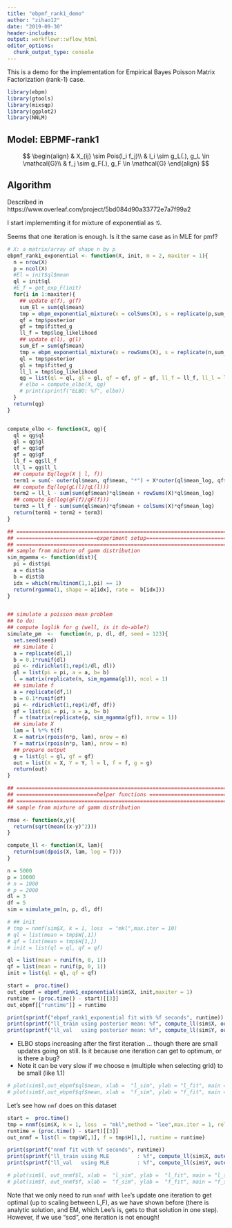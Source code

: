 ```yaml
---
title: "ebpmf_rank1_demo"
author: "zihao12"
date: "2019-09-30"
header-includes:
output: workflowr::wflow_html
editor_options:
  chunk_output_type: console
---
```


This is a demo for the implementation for Empirical Bayes Poisson Matrix Factorization (rank-1) case. 

```r
library(ebpm)
library(gtools)
library(mixsqp)
library(ggplot2)
library(NNLM)
```


## Model: EBPMF-rank1
$$
\begin{align}
      & X_{ij} \sim Pois(l_i f_j)\\
    & l_i \sim g_L(.), g_L \in \mathcal{G}\\
    & f_j \sim g_F(.), g_F \in \mathcal{G}
\end{align}
$$

##  Algorithm
Described in https://www.overleaf.com/project/5bd084d90a33772e7a7f99a2

I start implememting it for mixture of  exponential as $\mathcal{G}$. 

Seems that one iteration is enough. Is it the same case as in MLE for pmf?

```r
# X: a matrix/array of shape n by p 
ebpmf_rank1_exponential <- function(X, init, m = 2, maxiter = 1){
  n = nrow(X)
  p = ncol(X)
  #El = init$ql$mean
  ql = init$ql
  #E_f = get_exp_F(init)
  for(i in 1:maxiter){
    ## update q(f), g(f)
    sum_El = sum(ql$mean)
    tmp = ebpm_exponential_mixture(x = colSums(X), s = replicate(p,sum_El), m = m)
    qf = tmp$posterior
    gf = tmp$fitted_g
    ll_f = tmp$log_likelihood
    ## update q(l), g(l)
    sum_Ef = sum(qf$mean)
    tmp = ebpm_exponential_mixture(x = rowSums(X), s = replicate(n,sum_Ef), m = m)
    ql = tmp$posterior
    gl = tmp$fitted_g
    ll_l = tmp$log_likelihood
    qg = list(ql = ql, gl = gl, qf = qf, gf = gf, ll_f = ll_f, ll_l = ll_l)
    # elbo = compute_elbo(X, qg)
    # print(sprintf("ELBO: %f", elbo))
  }
  return(qg)
}


compute_elbo <- function(X, qg){
  ql = qg$ql
  gl = qg$gl
  qf = qg$qf
  gf = qg$gf
  ll_f = qg$ll_f
  ll_l = qg$ll_l
  ## compute Eq(logp(X | l, f))
  term1 = sum(- outer(ql$mean, qf$mean, "*") + X*outer(ql$mean_log, qf$mean_log, "+"))
  ## compute Eq(log(gL(l)/qL(l)))
  term2 = ll_l - sum(sum(qf$mean)*ql$mean + rowSums(X)*ql$mean_log)
  ## compute Eq(log(gF(f)/qF(f)))
  term3 = ll_f - sum(sum(ql$mean)*qf$mean + colSums(X)*qf$mean_log)
  return(term1 + term2 + term3)
}
```

```r
## ===========================================================================
## ==========================experiment setup=================================
## ===========================================================================
## sample from mixture of gamm distribution
sim_mgamma <- function(dist){
  pi = dist$pi
  a = dist$a
  b = dist$b
  idx = which(rmultinom(1,1,pi) == 1)
  return(rgamma(1, shape = a[idx], rate =  b[idx]))
}


## simulate a poisson mean problem
## to do: 
## compute loglik for g (well, is it do-able?)
simulate_pm  <-  function(n, p, dl, df, seed = 123){
  set.seed(seed)
  ## simulate l
  a = replicate(dl,1)
  b = 0.1*runif(dl)
  pi <- rdirichlet(1,rep(1/dl, dl))
  gl = list(pi = pi, a = a, b= b)
  l = matrix(replicate(n, sim_mgamma(gl)), ncol = 1)
  ## simulate f
  a = replicate(df,1)
  b = 0.1*runif(df)
  pi <- rdirichlet(1,rep(1/df, df))
  gf = list(pi = pi, a = a, b= b)
  f = t(matrix(replicate(p, sim_mgamma(gf)), nrow = 1))
  ## simulate X
  lam = l %*% t(f)
  X = matrix(rpois(n*p, lam), nrow = n)
  Y = matrix(rpois(n*p, lam), nrow = n)
  ## prepare output
  g = list(gl = gl, gf = gf)
  out = list(X = X, Y = Y, l = l, f = f, g = g)
  return(out)
}

## ===========================================================================
## ==========================helper functions ================================
## ===========================================================================
## sample from mixture of gamm distribution

rmse <- function(x,y){
  return(sqrt(mean((x-y)^2)))
}

compute_ll <- function(X, lam){
  return(sum(dpois(X, lam, log = T)))
}
```

```r
n = 5000
p = 10000
# n = 1000
# p = 2000
dl = 3
df = 5  
sim = simulate_pm(n, p, dl, df)

# ## init
# tmp = nnmf(sim$X, k = 1, loss  = "mkl",max.iter = 10)
# ql = list(mean = tmp$W[,1])
# qf = list(mean = tmp$H[1,])
# init = list(ql = ql, qf = qf)

ql = list(mean = runif(n, 0, 1))
qf = list(mean = runif(p, 0, 1))
init = list(ql = ql, qf = qf)
```


```r
start =  proc.time()
out_ebpmf = ebpmf_rank1_exponential(sim$X, init,maxiter = 1)
runtime = (proc.time() - start)[[3]]
out_ebpmf[["runtime"]] = runtime
```


```r
print(sprintf("ebpmf_rank1_exponential fit with %f seconds", runtime))
print(sprintf("ll_train using posterior mean: %f", compute_ll(sim$X, outer(out_ebpmf$ql$mean, out_ebpmf$qf$mean, "*"))))
print(sprintf("ll_val   using posterior mean: %f", compute_ll(sim$Y, outer(out_ebpmf$ql$mean, out_ebpmf$qf$mean, "*"))))
```


* ELBO stops increasing after the first iteration ... though there are small updates going on still. Is it because one iteration can get to optimum, or is there a bug? 
* Note it can be very slow if we choose  `m` (multiple when selecting grid) to be small (like 1.1)

```r
# plot(sim$l,out_ebpmf$ql$mean, xlab =  "l_sim", ylab = "l_fit", main = "l_sim vs l_fit")
# plot(sim$f,out_ebpmf$qf$mean, xlab =  "f_sim", ylab = "f_fit", main = "f_sim vs f_fit")
```


Let's see how `nmf` does on this dataset
```r
start =  proc.time()
tmp = nnmf(sim$X, k = 1, loss  = "mkl",method = "lee",max.iter = 1, rel.tol = -1, verbose = 1)
runtime = (proc.time() - start)[[3]]
out_nnmf = list(l = tmp$W[,1], f = tmp$H[1,], runtime = runtime)
```

```r
print(sprintf("nnmf fit with %f seconds", runtime))
print(sprintf("ll_train using MLE         : %f", compute_ll(sim$X, outer(out_nnmf$l, out_nnmf$f, "*"))))
print(sprintf("ll_val   using MLE         : %f", compute_ll(sim$Y, outer(out_nnmf$l, out_nnmf$f, "*"))))
```



```r
# plot(sim$l, out_nnmf$l, xlab =  "l_sim", ylab =  "l_fit", main = "l_sim vs l_fit")
# plot(sim$f, out_nnmf$f, xlab =  "f_sim", ylab =  "f_fit", main = "f_sim vs f_fit")
```
Note that we only need to run `nnmf` with `lee`'s update one iteration to get optimal (up to scaling between L,F), as we have shown before (there is analytic solution, and EM, which Lee's is, gets to that solution in one step). However, if we use "scd", one iteration is not enough!


